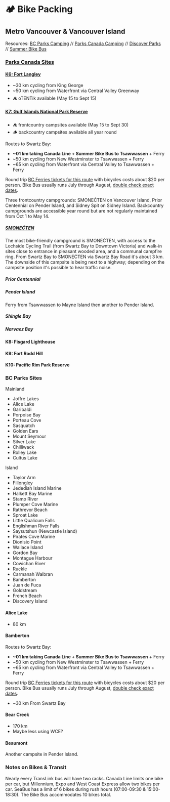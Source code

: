 
# 🏕️ Bike Packing

## Metro Vancouver & Vancouver Island

Resources: [BC Parks Camping][bc-parks] // [Parks Canada Camping][pc-parks] //
[Discover Parks][discover] // [Summer Bike Bus][bike-bus]

[discover]: https://www.discoverparks.ca/
[bc-parks]: https://camping.bcparks.ca
[pc-parks]: https://reservation.pc.gc.ca
[bike-bus]: https://www.translink.ca/rider-guide/bike-and-ride-on-transit/bikes-on-transit#summer-bike-bus-program

### [Parks Canada Sites][parks-canada]
[parks-canada]: https://web.archive.org/web/20240526195011/https://www.canadream.com/Website/media/Files/Parks-Canada-Discovery-Pass-Brochure-Map.pdf

#### [K6: Fort Langley][langley-nhs] <ParkReserveLink park={Park.FortLangleyNHS} />
[langley-nhs]: https://parks.canada.ca/lhn-nhs/bc/langley

- ~30 km cycling from King George
- ~50 km cycling from Waterfront via Central Valley Greenway
- ⛺ oTENTik available (May 15 to Sept 15)

#### [K7: Gulf Islands National Park Reserve][gulf-np]
[gulf-np]:https://parks.canada.ca/pn-np/bc/gulf

- ⛺ frontcountry campsites available (May 15 to Sept 30)
- 🪵 backcountry campsites available all year round

Routes to Swartz Bay:

- **~01 km taking Canada Line + Summer Bike Bus to Tsawwassen** + Ferry
- ~50 km cycling from New Westminster to Tsawwassen + Ferry
- ~65 km cycling from Waterfront via Central Valley to Tsawwassen + Ferry

Round trip [BC Ferries tickets for this route][swb-tsa] with bicycles costs
about $20 per person. Bike Bus usually runs July through August, [double check
exact dates][bike-bus].

[swb-tsa]: https://www.bcferries.com/routes-fares/schedules/daily/SWB-TSA

Three frontcountry campgrounds: SMONEĆTEN on Vancouver Island, Prior Centennial
on Pender Island, and Sidney Spit on Sidney Island. Backcountry campgrounds are
accessible year round but are not regularly maintained from Oct 1 to May 14.

##### [SMONEĆTEN][smonecten] <ParkReserveLink park={Park.SMONEĆTEN} />
[smonecten]: https://parks.canada.ca/pn-np/bc/gulf/activ/camping/campinglavantpays-frontcountrycamping#McDonald

The most bike-friendly campground is SMONEĆTEN, with access to the Lochside
Cycling Trail (from Swartz Bay to Downtown Victoria) and walk-in sites close to
entrance in pleasant wooded area, and a communal campfire ring. From Swartz Bay
to SMONEĆTEN via Swartz Bay Road it's about 3 km. The downside of this campsite
is being next to a highway; depending on the campsite position it's possible to
hear traffic noise.

##### Prior Centennial  <ParkReserveLink park={Park.PriorCentennial} />

##### Pender Island

Ferry from Tsawwassen to Mayne Island then another to Pender Island.

##### Shingle Bay

##### Narvaez Bay

#### K8: Fisgard Lighthouse

#### K9: Fort Rodd Hill 

#### K10: Pacific Rim Park Reserve

### BC Parks Sites

Mainland
- Joffre Lakes
- Alice Lake
- Garibaldi
- Porpoise Bay
- Porteau Cove
- Sasquatch
- Golden Ears
- Mount Seymour
- Silver Lake
- Chilliwack
- Rolley Lake
- Cultus Lake

Island
- Taylor Arm
- Fillongley
- Jedediah Island Marine
- Halkett Bay Marine
- Stamp River
- Plumper Cove Marine
- Rathrevor Beach
- Sproat Lake
- Little Qualicum Falls
- Englishman River Falls
- Saysutshun (Newcastle Island)
- Pirates Cove Marine
- Dionisio Point
- Wallace Island
- Gordon Bay
- Montague Harbour
- Cowichan River
- Ruckle
- Carmanah Walbran
- Bamberton
- Juan de Fuca
- Goldstream
- French Beach
- Discovery Island

#### Alice Lake

- 80 km

#### Bamberton

Routes to Swartz Bay:

- **~01 km taking Canada Line + Summer Bike Bus to Tsawwassen** + Ferry
- ~50 km cycling from New Westminster to Tsawwassen + Ferry
- ~65 km cycling from Waterfront via Central Valley to Tsawwassen + Ferry

Round trip [BC Ferries tickets for this route][swb-tsa] with bicycles costs
about $20 per person. Bike Bus usually runs July through August, [double check
exact dates][bike-bus].

[swb-tsa]: https://www.bcferries.com/routes-fares/schedules/daily/SWB-TSA

- ~30 km From Swartz Bay

#### Bear Creek

- 170 km
- Maybe less using WCE?

#### Beaumont

Another campsite in Pender Island.

### Notes on Bikes & Transit

Nearly every TransLink bus will have two racks. Canada Line limits one bike per
car, but Millennium, Expo and West Coast Express allow two bikes per car. SeaBus
has a limit of 6 bikes during rush hours (07:00-09:30 & 15:00-18:30). The Bike
Bus accommodates 10 bikes total.
